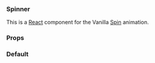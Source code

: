 
<Meta title="Spinner" component={Spinner} decorators={[withKnobs]} />

### Spinner

This is a [React](https://reactjs.org/) component for the Vanilla [Spin](https://docs.vanillaframework.io/settings/animation-settings/#spin) animation.

### Props

<Props of={Spinner} />

### Default

<Preview>
  <Story name="Default">
    <Spinner text="Loading..." />
  </Story>
</Preview>
